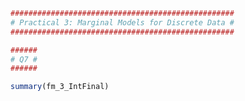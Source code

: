 ```r
##################################################
# Practical 3: Marginal Models for Discrete Data #
##################################################

######
# Q7 #
######

summary(fm_3_IntFinal)
```

